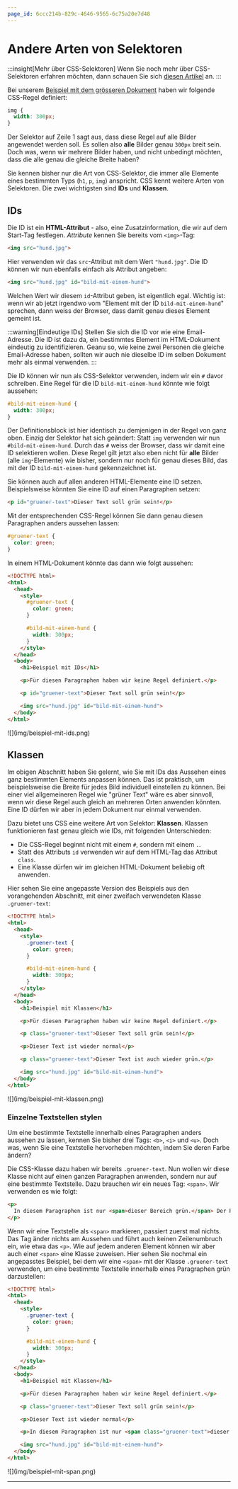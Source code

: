 ```yaml
---
page_id: 6ccc214b-829c-4646-9565-6c75a20e7d48
---
```


# Andere Arten von Selektoren
:::insight[Mehr über CSS-Selektoren]
Wenn Sie noch mehr über CSS-Selektoren erfahren möchten, dann schauen Sie sich [diesen Artikel](https://www.w3schools.com/css/css_selectors.asp) an.
:::

Bei unserem [Beispiel mit dem grösseren Dokument](Groesseres-Dokument-Stylen) haben wir folgende CSS-Regel definiert:

```css showLineNumbers
img {
  width: 300px;
}
```

Der Selektor auf Zeile 1 sagt aus, dass diese Regel auf alle Bilder angewendet werden soll. Es sollen also **alle** Bilder genau `300px` breit sein. Doch was, wenn wir mehrere Bilder haben, und nicht unbedingt möchten, dass die alle genau die gleiche Breite haben?

Sie kennen bisher nur die Art von CSS-Selektor, die immer alle Elemente eines bestimmten Typs (`h1`, `p`, `img`) anspricht. CSS kennt weitere Arten von Selektoren. Die zwei wichtigsten sind **IDs** und **Klassen**.

## IDs
Die ID ist ein **HTML-Attribut** - also, eine Zusatzinformation, die wir auf dem Start-Tag festlegen. _Attribute_ kennen Sie bereits vom `<img>`-Tag:
```html
<img src="hund.jpg">
```

Hier verwenden wir das `src`-Attribut mit dem Wert `"hund.jpg"`. Die ID können wir nun ebenfalls einfach als Attribut angeben:

```html
<img src="hund.jpg" id="bild-mit-einem-hund">
```

Welchen Wert wir diesem `id`-Attribut geben, ist eigentlich egal. Wichtig ist: wenn wir ab jetzt irgendwo vom "Element mit der ID `bild-mit-einem-hund`" sprechen, dann weiss der Browser, dass damit genau dieses Element gemeint ist.


:::warning[Eindeutige IDs]
Stellen Sie sich die ID vor wie eine Email-Adresse. Die ID ist dazu da, ein bestimmtes Element im HTML-Dokument eindeutig zu identifizieren. Geanu so, wie keine zwei Personen die gleiche Email-Adresse haben, sollten wir auch nie dieselbe ID im selben Dokument mehr als einmal verwenden.
:::

Die ID können wir nun als CSS-Selektor verwenden, indem wir ein `#` davor schreiben. Eine Regel für die ID `bild-mit-einem-hund` könnte wie folgt aussehen:

```css showLineNumbers
#bild-mit-einem-hund {
  width: 300px;
}
```

Der Definitionsblock ist hier identisch zu demjenigen in der Regel von ganz oben. Einzig der Selektor hat sich geändert: Statt `img` verwenden wir nun `#bild-mit-einem-hund`. Durch das `#` weiss der Browser, dass wir damit eine ID selektieren wollen. Diese Regel gilt jetzt also eben nicht für **alle** Bilder (alle `img`-Elemente) wie bisher, sondern nur noch für genau dieses Bild, das mit der ID `bild-mit-einem-hund` gekennzeichnet ist.

Sie können auch auf allen anderen HTML-Elemente eine ID setzen. Beispielsweise könnten Sie eine ID auf einen Paragraphen setzen:

```html
<p id="gruener-text">Dieser Text soll grün sein!</p>
```

Mit der entsprechenden CSS-Regel können Sie dann genau diesen Paragraphen anders aussehen lassen:

```css showLineNumbers
#gruener-text {
  color: green;
}
```

In einem HTML-Dokument könnte das dann wie folgt aussehen:
```html showLineNumbers {5-7,9-11,19,21}
<!DOCTYPE html>
<html>
  <head>
    <style>
      #gruener-text {
        color: green;
      }

      #bild-mit-einem-hund {
        width: 300px;
      }
    </style>
  </head>
  <body>
    <h1>Beispiel mit IDs</h1>

    <p>Für diesen Paragraphen haben wir keine Regel definiert.</p>

    <p id="gruener-text">Dieser Text soll grün sein!</p>

    <img src="hund.jpg" id="bild-mit-einem-hund">
  </body>
</html>
```

<BrowserWindow url="C:\Benutzer\silas\Webseite\beispiel-mit-ids.html">
  ![](img/beispiel-mit-ids.png)
</BrowserWindow>

## Klassen
Im obigen Abschnitt haben Sie gelernt, wie Sie mit IDs das Aussehen eines ganz bestimmten Elements anpassen können. Das ist praktisch, um beispielsweise die Breite für jedes Bild individuell einstellen zu können. Bei einer viel allgemeineren Regel wie "grüner Text" wäre es aber sinnvoll, wenn wir diese Regel auch gleich an mehreren Orten anwenden könnten. Eine ID dürfen wir aber in jedem Dokument nur einmal verwenden.

Dazu bietet uns CSS eine weitere Art von Selektor: **Klassen**. Klassen funktionieren fast genau gleich wie IDs, mit folgenden Unterschieden:
- Die CSS-Regel beginnt nicht mit einem `#`, sondern mit einem `.`.
- Statt des Attributs `id` verwenden wir auf dem HTML-Tag das Attribut `class`.
- Eine Klasse dürfen wir im gleichen HTML-Dokument beliebig oft anwenden.

Hier sehen Sie eine angepasste Version des Beispiels aus den vorangehenden Abschnitt, mit einer zweifach verwendeten Klasse `.gruener-text`:
```html showLineNumbers {5-7,19,23}
<!DOCTYPE html>
<html>
  <head>
    <style>
      .gruener-text {
        color: green;
      }

      #bild-mit-einem-hund {
        width: 300px;
      }
    </style>
  </head>
  <body>
    <h1>Beispiel mit Klassen</h1>

    <p>Für diesen Paragraphen haben wir keine Regel definiert.</p>

    <p class="gruener-text">Dieser Text soll grün sein!</p>

    <p>Dieser Text ist wieder normal</p>

    <p class="gruener-text">Dieser Text ist auch wieder grün.</p>

    <img src="hund.jpg" id="bild-mit-einem-hund">
  </body>
</html>
```

<BrowserWindow url="C:\Benutzer\silas\Webseite\beispiel-mit-klassen.html">
  ![](img/beispiel-mit-klassen.png)
</BrowserWindow>

### Einzelne Textstellen stylen
Um eine bestimmte Textstelle innerhalb eines Paragraphen anders aussehen zu lassen, kennen Sie bisher drei Tags: `<b>`, `<i>` und `<u>`. Doch was, wenn Sie eine Textstelle hervorheben möchten, indem Sie deren Farbe ändern?

Die CSS-Klasse dazu haben wir bereits `.gruener-text`. Nun wollen wir diese Klasse nicht auf einen ganzen Paragraphen anwenden, sondern nur auf eine bestimmte Textstelle. Dazu brauchen wir ein neues Tag: `<span>`. Wir verwenden es wie folgt:

```html showLineNumbers {2}
<p>
  In diesem Paragraphen ist nur <span>dieser Bereich grün.</span> Der Rest ist schwarz.
</p>
```

Wenn wir eine Textstelle als `<span>` markieren, passiert zuerst mal nichts. Das Tag änder nichts am Aussehen und führt auch keinen Zeilenumbruch ein, wie etwa das `<p>`. Wie auf jedem anderen Element können wir aber auch einer `<span>` eine Klasse zuweisen. Hier sehen Sie nochmal ein angepasstes Beispiel, bei dem wir eine `<span>` mit der Klasse `.gruener-text` verwenden, um eine bestimmte Textstelle innerhalb eines Paragraphen grün darzustellen:

```html showLineNumbers {23}
<!DOCTYPE html>
<html>
  <head>
    <style>
      .gruener-text {
        color: green;
      }

      #bild-mit-einem-hund {
        width: 300px;
      }
    </style>
  </head>
  <body>
    <h1>Beispiel mit Klassen</h1>

    <p>Für diesen Paragraphen haben wir keine Regel definiert.</p>

    <p class="gruener-text">Dieser Text soll grün sein!</p>

    <p>Dieser Text ist wieder normal</p>

    <p>In diesem Paragraphen ist nur <span class="gruener-text">dieser Bereich grün.</span> Der Rest ist schwarz.</p>

    <img src="hund.jpg" id="bild-mit-einem-hund">
  </body>
</html>
```

<BrowserWindow url="C:\Benutzer\silas\Webseite\beispiel-mit-klassen.html">
  ![](img/beispiel-mit-span.png)
</BrowserWindow>

---
